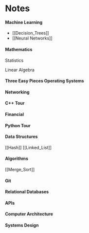 # Notes
#### Machine Learning
- [[Decision_Trees]]
- [[Neural Networks]]

#### Mathematics
Statistics

Linear Algebra

#### Three Easy Pieces Operating Systems

#### Networking

#### C++ Tour

#### Financial

#### Python Tour

#### Data Structures
[[Hash]]
[[Linked_List]]
#### Algorithms
[[Merge_Sort]]


#### Git

#### Relational Databases

#### APIs

#### Computer Architecture

#### Systems Design
